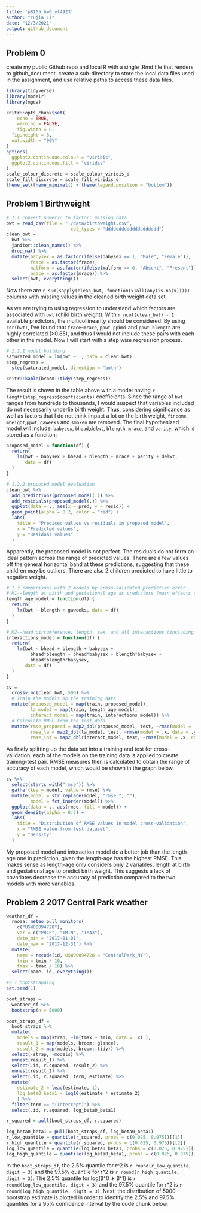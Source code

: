 ```yaml
---
title: 'p8105_hw6_yl4923'
author: "Yujia Li"
date: "12/3/2021"
output: github_document
---
```


## Problem 0
create my public Github repo and local R with a single .Rmd file that renders to github_document.
create a sub-directory to store the local data files used in the assignment, and use relative paths to access these data files.
```r
library(tidyverse)
library(modelr)
library(mgcv)

knitr::opts_chunk$set(
	echo = TRUE,
	warning = FALSE,
	fig.width = 8, 
  fig.height = 6,
  out.width = "90%"
)
options(
  ggplot2.continuous.colour = "viridis",
  ggplot2.continuous.fill = "viridis"
)
scale_colour_discrete = scale_colour_viridis_d
scale_fill_discrete = scale_fill_viridis_d
theme_set(theme_minimal() + theme(legend.position = "bottom"))
```

## Problem 1 Birthweight
```r
# 1.1 convert numeric to factor; missing data
bwt = read_csv(file = "./data/birthweight.csv",
                        col_types = "dddddddddddddddddddd") 
clean_bwt = 
  bwt %>% 
  janitor::clean_names() %>%
  drop_na() %>% 
  mutate(babysex = as.factor(ifelse(babysex == 1, "Male", "Female")),
         frace = as.factor(frace),
         malform = as.factor(ifelse(malform == 0, "Absent", "Present")),
         mrace = as.factor(mrace)) %>% 
  select(bwt, everything())
```
Now there are `r sum(sapply(clean_bwt, function(x)all(any(is.na(x)))))` columns with missing values in the cleaned birth weight data set.

As we are trying to using regression to understand which factors are associated with `bwt` (child birth weight). With `r ncol(clean_bwt) - 1` available predictors, the multicollinearity should be considered. By using `cor(bwt)`, I've found that `frace`-`mrace`, `ppwt-ppbmi` and `ppwt-blength` are highly correlated (>0.85), and thus I would not include these pairs with each other in the model. Now I will start with a step wise regression process.
```r
# 1.2.1 model building
saturated_model = lm(bwt ~ ., data = clean_bwt)
step_regress = 
  step(saturated_model, direction = 'both')
```

```r
knitr::kable(broom::tidy(step_regress))
```
The result is shown in the table above with a model having `r length(step_regress$coefficients)` coefficients. Since the range of `bwt` ranges from hundreds to thousands, I would suspect that variables included do not necessarily underlie birth weight. Thus, considering significance as well as factors that I do not think impact a lot on the birth weight, `fincome`, `mheight`,`ppwt`, `gaweeks` and `smoken` are removed. The final hypothesized model will include: `babysex`, `bhead`,`delwt`, `blength`, `mrace`, and `parity`, which is stored as a funciton: 
```r
proposed_model = function(df) {
  return(
    lm(bwt ~ babysex + bhead + blength + mrace + parity + delwt, 
       data = df)
  )
}
```

```r
# 1.2.2 proposed model evaluation
clean_bwt %>% 
  add_predictions(proposed_model(.)) %>% 
  add_residuals(proposed_model(.)) %>% 
  ggplot(data = ., aes(x = pred, y = resid)) +
  geom_point(alpha = 0.2, color = "red") +
  labs(
    title = "Prediced values vs residuals in proposed model",
    x = "Predicted values",
    y = "Residual values"
  )
```
Apparently, the proposed model is not perfect. The residuals do not form an ideal pattern across the range of predicted values. There are a few values off the general horizontal band at these predictions, suggesting that these children may be outliers. There are also 2 children predicted to have little to negative weight.

```r
# 1.3 comparisons with 2 models by cross-validated prediction error 
# M1--length at birth and gestational age as predictors (main effects only)
length_age_model = function(df) {
  return(
    lm(bwt ~ blength + gaweeks, data = df)
  )
}

# M2--head circumference, length, sex, and all interactions (including the three-way interaction) between these
interactions_model = function(df) {
  return(
    lm(bwt ~ bhead + blength + babysex + 
         bhead*blength + bhead*babysex + blength*babysex +
         bhead*blength*babysex,
       data = df)
  )
}

cv = 
  crossv_mc(clean_bwt, 500) %>% 
  # Train the models on the training data
  mutate(proposed_model = map(train, proposed_model),
         la_model = map(train, length_age_model),
         interact_model = map(train, interactions_model)) %>% 
  # Calculate RMSE from the test data
  mutate(rmse_proposed = map2_dbl(proposed_model, test, ~rmse(model = .x, data = .y)),
         rmse_la = map2_dbl(la_model, test, ~rmse(model = .x, data = .y)),
         rmse_int = map2_dbl(interact_model, test, ~rmse(model = .x, data = .y)))
```
As firstly splitting up the data set into a training and test for cross-validation, each of the models on the training data is applied to create training-test pair. RMSE measures then is calculated to obtain the range of accuracy of each model, which would be shown in the graph below.
```r
cv %>% 
  select(starts_with("rmse")) %>% 
  gather(key = model, value = rmse) %>% 
  mutate(model = str_replace(model, "rmse_", ""),
         model = fct_inorder(model)) %>% 
  ggplot(data = ., aes(rmse, fill = model)) + 
  geom_density(alpha = 0.3) +
  labs(
    title = "Distribution of RMSE values in model cross-validation",
    x = "RMSE value from test dataset",
    y = "Density"
  )
```
My proposed model and interaction model do a better job than the length-age one in prediction, given the length-age has the highest RMSE. This makes sense as length-age only considers only 2 variables, length at birth and gestational age to predict birth weight. This suggests a lack of covariates decrease the accuracy of prediction compared to the two models with more variables. 


## Problem 2 2017 Central Park weather
```r
weather_df = 
  rnoaa::meteo_pull_monitors(
    c("USW00094728"),
    var = c("PRCP", "TMIN", "TMAX"), 
    date_min = "2017-01-01",
    date_max = "2017-12-31") %>%
  mutate(
    name = recode(id, USW00094728 = "CentralPark_NY"),
    tmin = tmin / 10,
    tmax = tmax / 10) %>%
  select(name, id, everything())
```

```r
#2.1 bootstrapping
set.seed(1)

boot_straps = 
  weather_df %>% 
  bootstrap(n = 5000)

boot_straps_df = 
  boot_straps %>% 
  mutate(
    models = map(strap, ~lm(tmax ~ tmin, data = .x) ),
    result_1 = map(models, broom::glance),
    result_2 = map(models, broom::tidy)) %>% 
  select(-strap, -models) %>% 
  unnest(result_1) %>% 
  select(.id, r.squared, result_2) %>% 
  unnest(result_2) %>% 
  select(.id, r.squared, term, estimate) %>% 
  mutate(
    estimate_2 = lead(estimate, 1),
    log_beta0_beta1 = log10(estimate * estimate_2)
    ) %>% 
  filter(term == "(Intercept)") %>% 
  select(.id, r.squared, log_beta0_beta1)

r_squared = pull(boot_straps_df, r.squared)

log_beta0_beta1 = pull(boot_straps_df, log_beta0_beta1)
r_low_quantile = quantile(r_squared, probs = c(0.025, 0.975))[[1]]
r_high_quantile = quantile(r_squared, probs = c(0.025, 0.975))[[2]]
log_low_quantile = quantile(log_beta0_beta1, probs = c(0.025, 0.975))[[1]]
log_high_quantile = quantile(log_beta0_beta1, probs = c(0.025, 0.975))[[2]]
```
In the `boot_straps_df`, the 2.5% quantile for r^2 is `r round(r_low_quantile, digit = 3)` and the 97.5% quantile for r^2 is `r round(r_high_quantile, digit = 3)`. The 2.5% quantile for log(β^0 ∗ β^1) is `r round(log_low_quantile, digit = 3)` and the 97.5% quantile for r^2 is `r round(log_high_quantile, digit = 3)`. Next, the distribution of 5000 bootstrap estimate is plotted in order to identify the  2.5% and 97.5% quantiles for a 95% confidence interval by the code chunk below.

```r

```

